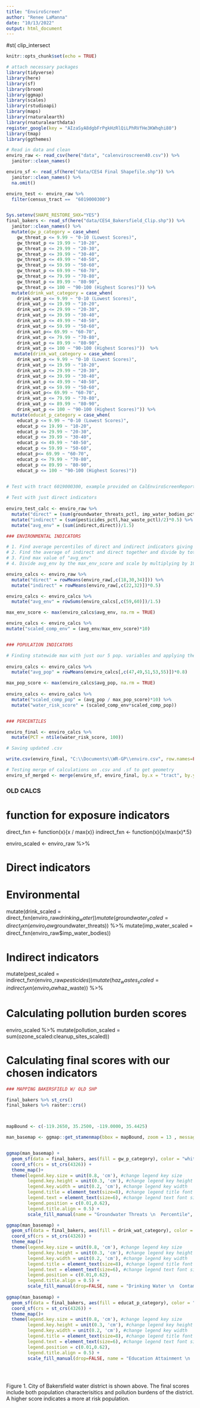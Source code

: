 ```yaml
---
title: "EnviroScreen"
author: "Renee LaManna"
date: "10/13/2022"
output: html_document
---
```

#st( clip_intersect
```r
knitr::opts_chunk$set(echo = TRUE)

# attach necessary packages
library(tidyverse)
library(here)
library(sf)
library(broom)
library(ggmap)
library(scales)
library(rstudioapi)
library(maps)
library(rnaturalearth)
library(rnaturalearthdata)
register_google(key = "AIzaSyA8dgbFrPgkHzRlQiLPhRVfHe3KWhqhi80")
library(tmap)
library(ggthemes)
```

```r
# Read in data and clean
enviro_raw <- read_csv(here("data", "calenviroscreen40.csv")) %>% 
  janitor::clean_names() 

enviro_sf <- read_sf(here("data/CES4 Final Shapefile.shp")) %>% 
  janitor::clean_names() %>% 
  na.omit()

enviro_test <- enviro_raw %>% 
  filter(census_tract ==  "6019000300")


Sys.setenv(SHAPE_RESTORE_SHX="YES")
final_bakers <- read_sf(here("data/CES4_Bakersfield_Clip.shp")) %>% 
  janitor::clean_names() %>% 
  mutate(gw_p_category = case_when(
    gw_threat_p <= 9.99 ~ "0-10 (Lowest Scores)",
    gw_threat_p <= 19.99 ~ "10-20",
    gw_threat_p <= 29.99 ~ "20-30",
    gw_threat_p <= 39.99 ~ "30-40",
    gw_threat_p <= 49.99 ~ "40-50",
    gw_threat_p <= 59.99 ~ "50-60",
    gw_threat_p <= 69.99 ~ "60-70",
    gw_threat_p <= 79.99 ~ "70-80",
    gw_threat_p <= 89.99 ~ "80-90",
    gw_threat_p <= 100 ~ "90-100 (Highest Scores)")) %>% 
  mutate(drink_wat_category = case_when(
    drink_wat_p <= 9.99 ~ "0-10 (Lowest Scores)",
    drink_wat_p <= 19.99 ~ "10-20",
    drink_wat_p <= 29.99 ~ "20-30",
    drink_wat_p <= 39.99 ~ "30-40",
    drink_wat_p <= 49.99 ~ "40-50",
    drink_wat_p <= 59.99 ~ "50-60",
    drink_wat_p<= 69.99 ~ "60-70",
    drink_wat_p <= 79.99 ~ "70-80",
    drink_wat_p <= 89.99 ~ "80-90",
    drink_wat_p <= 100 ~ "90-100 (Highest Scores)"))  %>% 
   mutate(drink_wat_category = case_when(
    drink_wat_p <= 9.99 ~ "0-10 (Lowest Scores)",
    drink_wat_p <= 19.99 ~ "10-20",
    drink_wat_p <= 29.99 ~ "20-30",
    drink_wat_p <= 39.99 ~ "30-40",
    drink_wat_p <= 49.99 ~ "40-50",
    drink_wat_p <= 59.99 ~ "50-60",
    drink_wat_p<= 69.99 ~ "60-70",
    drink_wat_p <= 79.99 ~ "70-80",
    drink_wat_p <= 89.99 ~ "80-90",
    drink_wat_p <= 100 ~ "90-100 (Highest Scores)")) %>% 
  mutate(educat_p_category = case_when(
    educat_p <= 9.99 ~ "0-10 (Lowest Scores)",
    educat_p <= 19.99 ~ "10-20",
    educat_p <= 29.99 ~ "20-30",
    educat_p <= 39.99 ~ "30-40",
    educat_p <= 49.99 ~ "40-50",
    educat_p <= 59.99 ~ "50-60",
    educat_p<= 69.99 ~ "60-70",
    educat_p <= 79.99 ~ "70-80",
    educat_p <= 89.99 ~ "80-90",
    educat_p <= 100 ~ "90-100 (Highest Scores)"))
  


```

```r
# Test with tract 6019000300, example provided on CalEnviroScreenReport

# Test with just direct indicators
         
enviro_test_calc <- enviro_raw %>% 
  mutate("direct" = (sum(groundwater_threats_pctl, imp_water_bodies_pctl, drinking_water_pctl))/3) %>% 
  mutate("indirect" = (sum(pesticides_pctl,haz_waste_pctl)/2)*0.5) %>% 
  mutate("avg_env" = (sum(indirect,direct))/1.5)
```

```r
### ENVIRONMENTAL INDICATORS

# 1. Find average percentiles of direct and indirect indicators giving indirect half the weight as direct
# 2. Find the average of indirect and direct together and divide by total weight - "avg_env" 
# 3. Find max value of "avg_env"
# 4. Divide avg_env by the max_env_score and scale by multiplying by 10

enviro_calcs <- enviro_raw %>% 
  mutate("direct" = rowMeans(enviro_raw[,c(18,30,34)])) %>% 
  mutate("indirect" = rowMeans(enviro_raw[,c(22,32)])*0.5) 

enviro_calcs <- enviro_calcs %>%  
  mutate("avg_env" = rowSums(enviro_calcs[,c(59,60)])/1.5) 

max_env_score <- max(enviro_calcs$avg_env, na.rm = TRUE) 

enviro_calcs <- enviro_calcs %>% 
mutate("scaled_comp_env" = (avg_env/max_env_score)*10) 


### POPULATION INDICATORS

# Finding statewide max with just our 5 pop. variables and applying them to entire dataset
  
enviro_calcs <- enviro_calcs %>% 
  mutate("avg_pop" = rowMeans(enviro_calcs[,c(47,49,51,53,55)])*0.8) 

max_pop_score <- max(enviro_calcs$avg_pop, na.rm = TRUE) 
  
enviro_calcs <- enviro_calcs %>%   
  mutate("scaled_comp_pop" = (avg_pop / max_pop_score)*10) %>% 
  mutate("water_risk_score" = (scaled_comp_env*scaled_comp_pop))  


### PERCENTILES

enviro_final <- enviro_calcs %>% 
  mutate(PCT = ntile(water_risk_score, 100)) 

```

```r
# Saving updated .csv

write.csv(enviro_final, "C:\\Documents\\WR-GP\\enviro.csv", row.names=FALSE)
```

``` r
# Testing merge of calculations on .csv and .sf to get geometry
enviro_sf_merged <- merge(enviro_sf, enviro_final, by.x = "tract", by.y = "census_tract")

```


### OLD CALCS

# function for exposure indicators

direct_fxn <- function(x){x / max(x)}
indirect_fxn <- function(x){x/max(x)*.5}  

enviro_scaled <- enviro_raw %>% 
  
# Direct indicators
  
# Environmental
  mutate(drink_scaled = direct_fxn(enviro_raw$drinking_water)) %>% 
  mutate(groundwater_scaled = direct_fxn(enviro_raw$groundwater_threats)) %>%
  mutate(imp_water_scaled = direct_fxn(enviro_raw$imp_water_bodies))
 
# Indirect indicators
  mutate(pest_scaled = indirect_fxn(enviro_raw$pesticides)) %>% 
  mutate(haz_wastes_scaled = indirect_fxn(enviro_raw$haz_waste)) %>% 
 



# Calculating pollution burden scores

enviro_scaled %>% 
  mutate(pollution_scaled = sum(ozone_scaled:cleanup_sites_scaled))


# Calculating final scores with our chosen indicators





```r
### MAPPING BAKERSFIELD W/ OLD SHP

final_bakers %>% st_crs()
final_bakers %>% raster::crs()



mapBound <- c(-119.2650, 35.2500, -119.0000, 35.4425) 

man_basemap <- ggmap::get_stamenmap(bbox = mapBound, zoom = 13 , messaging = FALSE, maptype = 'terrain')


ggmap(man_basemap) +
  geom_sf(data = final_bakers, aes(fill = gw_p_category), color = "white", size = 0.1, alpha = 0.75,inherit.aes = FALSE) +
  coord_sf(crs = st_crs(4326)) +
  theme_map()+
  theme(legend.key.size = unit(0.8, 'cm'), #change legend key size
        legend.key.height = unit(0.3, 'cm'), #change legend key height
        legend.key.width = unit(0.2, 'cm'), #change legend key width
        legend.title = element_text(size=8), #change legend title font size
        legend.text = element_text(size=6), #change legend text font size
        legend.position = c(0.01,0.62),
        legend.title.align = 0.5) +
        scale_fill_manual(name = "Groundwater Threats \n  Percentile", values = c("wheat1", "lightgoldenrod","goldenrod1", "darkorange", "darkorange3", "coral4", "firebrick4")) 

ggmap(man_basemap) +
  geom_sf(data = final_bakers, aes(fill = drink_wat_category), color = "white", size = 0.1, alpha = 0.75,inherit.aes = FALSE) +
  coord_sf(crs = st_crs(4326)) +
  theme_map()+
  theme(legend.key.size = unit(0.8, 'cm'), #change legend key size
        legend.key.height = unit(0.3, 'cm'), #change legend key height
        legend.key.width = unit(0.2, 'cm'), #change legend key width
        legend.title = element_text(size=8), #change legend title font size
        legend.text = element_text(size=6), #change legend text font size
        legend.position = c(0.01,0.62),
        legend.title.align = 0.5) +
        scale_fill_manual(drop=FALSE, name = "Drinking Water \n  Contaminants Percentile", values = c("wheat1", "lightgoldenrod","goldenrod1", "darkorange", "darkorange3", "coral4", "firebrick4")) 
        
ggmap(man_basemap) +
  geom_sf(data = final_bakers, aes(fill = educat_p_category), color = "white", size = 0.1, alpha = 0.75,inherit.aes = FALSE) +
  coord_sf(crs = st_crs(4326)) +
  theme_map()+
  theme(legend.key.size = unit(0.8, 'cm'), #change legend key size
        legend.key.height = unit(0.3, 'cm'), #change legend key height
        legend.key.width = unit(0.2, 'cm'), #change legend key width
        legend.title = element_text(size=8), #change legend title font size
        legend.text = element_text(size=6), #change legend text font size
        legend.position = c(0.01,0.62),
        legend.title.align = 0.5) +
        scale_fill_manual(drop=FALSE, name = "Education Attainment \n   Percentile", values = c("wheat1", "lightgoldenrod","goldenrod1", "darkorange", "darkorange3", "coral4", "firebrick4", "firebrick3", "blue", "red"), limits = c(10,20,30,40,50,60,70,80,90,100))  
 

  
```




Figure 1. City of Bakersfield water district is shown above. The final scores include both population characterisitics and pollution burdens of the district. A higher score indicates a more at risk population. 


